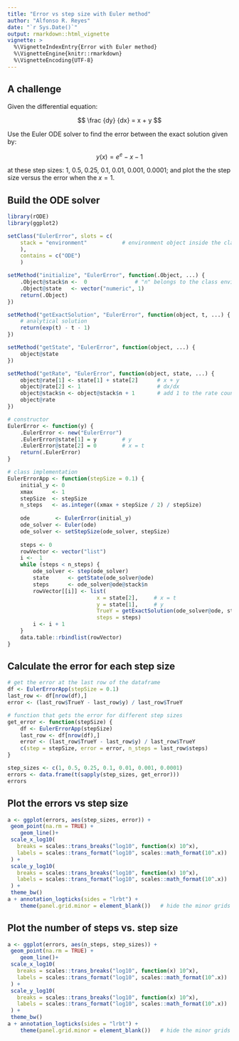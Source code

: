 ```yaml
---
title: "Error vs step size with Euler method"
author: "Alfonso R. Reyes"
date: "`r Sys.Date()`"
output: rmarkdown::html_vignette
vignette: >
  %\VignetteIndexEntry{Error with Euler method}
  %\VignetteEngine{knitr::rmarkdown}
  %\VignetteEncoding{UTF-8}
---
```


## A challenge

Given the differential equation:

$$ \frac {dy} {dx} = x + y $$

Use the Euler ODE solver to find the error between the exact solution given by:

$$ y(x) = e^e - x - 1$$

at these step sizes: 1, 0.5, 0.25, 0.1, 0.01, 0.001, 0.0001; and plot the the step size versus the error when the $x = 1$.

## Build the ODE solver

```r
library(rODE)
library(ggplot2)

setClass("EulerError", slots = c(
    stack = "environment"           # environment object inside the class
    ),
    contains = c("ODE")
    )

setMethod("initialize", "EulerError", function(.Object, ...) {
    .Object@stack$n <-  0               # "n" belongs to the class environment
    .Object@state   <- vector("numeric", 1)
    return(.Object)
})

setMethod("getExactSolution", "EulerError", function(object, t, ...) {
    # analytical solution
    return(exp(t) - t - 1)
})

setMethod("getState", "EulerError", function(object, ...) {
    object@state
})

setMethod("getRate", "EulerError", function(object, state, ...) {
    object@rate[1] <- state[1] + state[2]      # x + y
    object@rate[2] <- 1                        # dx/dx
    object@stack$n <- object@stack$n + 1       # add 1 to the rate count
    object@rate
})

# constructor
EulerError <- function(y) {
    .EulerError <- new("EulerError")
    .EulerError@state[1] = y        # y 
    .EulerError@state[2] = 0        # x = t
    return(.EulerError)
}
```

```r
# class implementation
EulerErrorApp <- function(stepSize = 0.1) {
    initial_y <- 0
    xmax      <- 1
    stepSize  <- stepSize
    n_steps   <- as.integer((xmax + stepSize / 2) / stepSize)
    
    ode        <- EulerError(initial_y)
    ode_solver <- Euler(ode)
    ode_solver <- setStepSize(ode_solver, stepSize)
    
    steps <- 0
    rowVector <- vector("list")
    i <-  1
    while (steps < n_steps) {
        ode_solver <- step(ode_solver)
        state      <- getState(ode_solver@ode)
        steps      <- ode_solver@ode@stack$n
        rowVector[[i]] <- list(
                            x = state[2],     # x = t
                            y = state[1],     # y
                            TrueY = getExactSolution(ode_solver@ode, state[2]),
                            steps = steps)
        i <- i + 1
    }
    data.table::rbindlist(rowVector)
}
```

## Calculate the error for each step size

```r
# get the error at the last row of the dataframe
df <- EulerErrorApp(stepSize = 0.1)
last_row <- df[nrow(df),]
error <- (last_row$TrueY - last_row$y) / last_row$TrueY

# function that gets the error for different step sizes
get_error <- function(stepSize) {
    df <- EulerErrorApp(stepSize)
    last_row <- df[nrow(df),]
    error <- (last_row$TrueY - last_row$y) / last_row$TrueY
    c(step = stepSize, error = error, n_steps = last_row$steps)
}

step_sizes <- c(1, 0.5, 0.25, 0.1, 0.01, 0.001, 0.0001)
errors <- data.frame(t(sapply(step_sizes, get_error)))
errors
```


## Plot the errors vs step size

```r
a <- ggplot(errors, aes(step_sizes, error)) +
 geom_point(na.rm = TRUE) +
    geom_line()+
 scale_x_log10(
   breaks = scales::trans_breaks("log10", function(x) 10^x),
   labels = scales::trans_format("log10", scales::math_format(10^.x))
 ) +
 scale_y_log10(
   breaks = scales::trans_breaks("log10", function(x) 10^x),
   labels = scales::trans_format("log10", scales::math_format(10^.x))
 ) +
 theme_bw()
a + annotation_logticks(sides = "lrbt") + 
    theme(panel.grid.minor = element_blank())   # hide the minor grids
```

## Plot the number of steps vs. step size

```r
a <- ggplot(errors, aes(n_steps, step_sizes)) +
 geom_point(na.rm = TRUE) +
    geom_line()+
 scale_x_log10(
   breaks = scales::trans_breaks("log10", function(x) 10^x),
   labels = scales::trans_format("log10", scales::math_format(10^.x))
 ) +
 scale_y_log10(
   breaks = scales::trans_breaks("log10", function(x) 10^x),
   labels = scales::trans_format("log10", scales::math_format(10^.x))
 ) +
 theme_bw()
a + annotation_logticks(sides = "lrbt") + 
    theme(panel.grid.minor = element_blank())   # hide the minor grids
```


